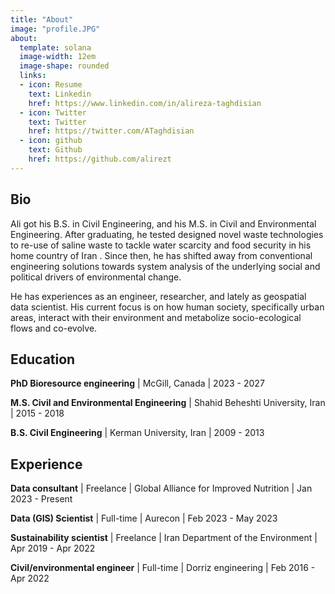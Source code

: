```yaml
---
title: "About"
image: "profile.JPG"
about: 
  template: solana
  image-width: 12em
  image-shape: rounded
  links:
  - icon: Resume
    text: Linkedin
    href: https://www.linkedin.com/in/alireza-taghdisian
  - icon: Twitter
    text: Twitter
    href: https://twitter.com/ATaghdisian
  - icon: github
    text: Github
    href: https://github.com/alirezt
---
```

 
## Bio

Ali got his B.S. in Civil Engineering, and his M.S. in Civil and Environmental Engineering. After graduating, he tested designed novel waste technologies to re-use of saline waste to tackle water scarcity and food security in his home country of Iran . Since then, he has shifted away from conventional engineering solutions towards system analysis of the  underlying social and political drivers of environmental change. 

He has experiences as an engineer, researcher, and lately as geospatial data scientist. His current focus is on how human society, specifically urban areas, interact with their environment and metabolize socio-ecological flows and co-evolve. 

## Education

**PhD Bioresource engineering** | McGill, Canada | 2023 - 2027

**M.S. Civil and Environmental Engineering** | Shahid Beheshti University, Iran | 2015 - 2018 

**B.S. Civil Engineering** | Kerman University, Iran | 2009 - 2013 

## Experience

**Data consultant** | Freelance | Global Alliance for Improved Nutrition | Jan 2023 - Present

**Data (GIS) Scientist** | Full-time | Aurecon | Feb 2023 - May 2023

**Sustainability scientist** | Freelance | Iran Department of the Environment | Apr 2019 - Apr 2022

**Civil/environmental engineer** | Full-time | Dorriz engineering | Feb 2016 - Apr 2022

